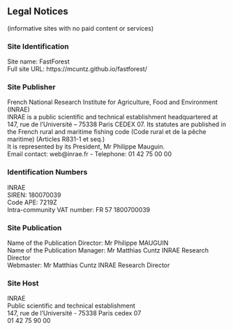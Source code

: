 ## Legal Notices

(informative sites with no paid content or services)

### Site Identification

Site name: FastForest<br>
Full site URL: https://mcuntz.github.io/fastforest/


### Site Publisher

French National Research Institute for Agriculture, Food and Environment (INRAE)<br>
INRAE is a public scientific and technical establishment headquartered at 147, rue de l’Université – 75338 Paris CEDEX 07.
Its statutes are published in the French rural and maritime fishing code (Code rural et de la pêche maritime) (Articles R831-1 et seq.)<br>
It is represented by its President, Mr Philippe Mauguin.<br>
Email contact: web@inrae.fr - Telephone: 01 42 75 00 00


### Identification Numbers

INRAE<br>
SIREN: 180070039<br>
Code APE: 7219Z<br>
Intra-community VAT number: FR 57 1800700039


### Site Publication

Name of the Publication Director: Mr Philippe MAUGUIN<br>
Name of the Publication Manager: Mr Matthias Cuntz INRAE Research Director<br>
Webmaster: Mr Matthias Cuntz INRAE Research Director


### Site Host

INRAE<br>
Public scientific and technical establishment<br>
147, rue de l'Université - 75338 Paris cedex 07<br>
01 42 75 90 00
